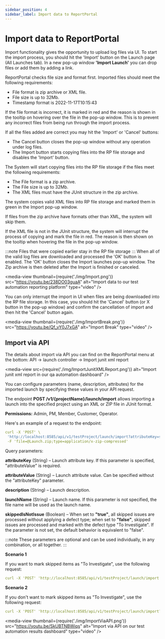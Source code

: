 ```yaml
---
sidebar_position: 4
sidebar_label: Import data to ReportPortal
---
```


# Import data to ReportPortal

Import functionality gives the opportunity to upload log files via UI.
To start the import process, you should hit the 'Import' button on the Launch page (All Launches tab). In a new pop-up window **'Import Launch'** you can drop files or add them by adding a link.

ReportPortal checks file size and format first. Imported files should meet the following requirements:
* File format is zip archive or XML file.
* File size is up to 32Mb.
* Timestamp format is 2022-11-17T10:15:43

If the file format is incorrect, it is marked in red and the reason is shown in the tooltip on hovering over the file in the pop-up window. This is to prevent any incorrect files from being run through the import process. 

If all the files added are correct you may hit the 'Import' or 'Cancel' buttons:
* The Cancel button closes the pop-up window without any operation under log files. 
* The Import button starts copying files into the RP file storage and disables the 'Import' button. 

The System will start copying files into the RP file storage if the files meet the following requirements: 
* The File format is a zip archive.
* The File size is up to 32Mb.
* The XML files must have the JUnit structure in the zip archive.

The system copies valid XML files into RP file storage and marked them in green in the Import pop-up window.

If files from the zip archive have formats other than XML, the system will skip them.

If the XML file is not in the JUnit structure, the system will interrupt the process of copying and mark the file in red. The reason is then shown on the tooltip when hovering the file in the pop-up window.

:::note
Files that were copied earlier stay in the RP file storage
:::
When all of the valid log files are downloaded and processed the 'OK' button is enabled. The 'OK' button closes the Import launches pop-up window. The Zip archive is then deleted after the Import is finished or canceled.

<media-view thumbnail={require('./img/Import.png')} src="https://youtu.be/238DO03guaA" alt="Import data to our test automation reporting platform" type="video" />

You can only interrupt the import in UI when files are being downloaded into the RP file storage. In this case, you should hit the 'Cancel' button (or X button in the pop-up window) and confirm the cancellation of import and then hit the 'Cancel' button again.

<media-view thumbnail={require('./img/ImportBreak.png')} src="https://youtu.be/Qf_vY0J7xGA" alt="Import Break" type="video" />

## Import via API

The details about import via API you can find on the ReportPortal menu at the bottom: API -> launch controller -> Import junit xml report

<media-view src={require('./img/ImportJunitXMLReport.png')} alt="Import junit xml report in our qa automation dashboard" />

You can configure parameters (name, description, attributes) for the imported launch by specifying these values in your API request.

The endpoint **POST /v1/{projectName}/launch/import** allows importing a launch into the specified project using an XML or ZIP file in JUnit format.

**Permissions:** Admin, PM, Member, Customer, Operator.

Here's an example of a request to the endpoint:

```yaml
curl -X 'POST' \
 'http://localhost:8585/api/v1/testProject/launch/import?attributeKey=someKey&attributeValue=someValue&description=someDescription&launchName=someName&skippedIsNotIssue=true'
 -F 'file=@Launch.zip;type=application/x-zip-compressed'
```

Query parameters:

**attributeKey** (String) – Launch attribute key. If this parameter is specified, "attributeValue" is required.

**attributeValue** (String) – Launch attribute value. Can be specified without the "attributeKey" parameter.

**description** (String) – Launch description.

**launchName** (String) – Launch name. If this parameter is not specified, the file name will be used as the launch name.

**skippedIsNotIssue** (Boolean) – When set to **"true"**, all skipped issues are processed without applying a defect type; when set to **"false"**, skipped issues are processed and marked with the defect type "To Investigate". If the parameter is not set, the default behavior is equivalent to "false".

:::note
These parameters are optional and can be used individually, in any combination, or all together.
:::

**Scenario 1**

If you want to mark skipped items as "To Investigate", use the following request:

```yaml
curl -X 'POST' 'http://localhost:8585/api/v1/testProject/launch/import'
```

**Scenario 2**

If you don't want to mark skipped items as "To Investigate", use the following request:

```yaml
curl -X 'POST' 'http://localhost:8585/api/v1/testProject/launch/import?skippedIsNotIssue=true'
```

<media-view thumbnail={require('./img/ImportViaAPI.png')} src="https://youtu.be/SkUBTNBWiqs" alt="Import via API on our test automation results dashboard" type="video" />


